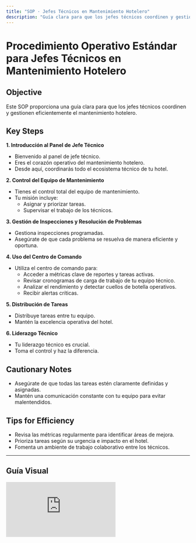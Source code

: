 ```yaml
---
title: "SOP · Jefes Técnicos en Mantenimiento Hotelero"
description: "Guía clara para que los jefes técnicos coordinen y gestionen eficientemente el mantenimiento hotelero."
---
```


# Procedimiento Operativo Estándar para Jefes Técnicos en Mantenimiento Hotelero

## Objective

Este SOP proporciona una guía clara para que los jefes técnicos coordinen y gestionen eficientemente el mantenimiento hotelero.

## Key Steps

**1. Introducción al Panel de Jefe Técnico**

- Bienvenido al panel de jefe técnico.
- Eres el corazón operativo del mantenimiento hotelero.
- Desde aquí, coordinarás todo el ecosistema técnico de tu hotel.

**2. Control del Equipo de Mantenimiento**

- Tienes el control total del equipo de mantenimiento.
- Tu misión incluye:
  - Asignar y priorizar tareas.
  - Supervisar el trabajo de los técnicos.

**3. Gestión de Inspecciones y Resolución de Problemas**

- Gestiona inspecciones programadas.
- Asegúrate de que cada problema se resuelva de manera eficiente y oportuna.

**4. Uso del Centro de Comando**

- Utiliza el centro de comando para:
  - Acceder a métricas clave de reportes y tareas activas.
  - Revisar cronogramas de carga de trabajo de tu equipo técnico.
  - Analizar el rendimiento y detectar cuellos de botella operativos.
  - Recibir alertas críticas.

**5. Distribución de Tareas**

- Distribuye tareas entre tu equipo.
- Mantén la excelencia operativa del hotel.

**6. Liderazgo Técnico**

- Tu liderazgo técnico es crucial.
- Toma el control y haz la diferencia.

## Cautionary Notes

- Asegúrate de que todas las tareas estén claramente definidas y asignadas.
- Mantén una comunicación constante con tu equipo para evitar malentendidos.

## Tips for Efficiency

- Revisa las métricas regularmente para identificar áreas de mejora.
- Prioriza tareas según su urgencia e impacto en el hotel.
- Fomenta un ambiente de trabajo colaborativo entre los técnicos.

---

## Guía Visual

<iframe
  className="w-full aspect-video rounded-xl"
  src="https://loom.com/embed/c3c4b0030e2840dcbfdd95adb1f93bd1"
  title="Panel de Jefe Técnico en NEIO"
  frameBorder="0"
  allow="accelerometer; autoplay; clipboard-write; encrypted-media; gyroscope; picture-in-picture"
  allowFullScreen
  loading="lazy"
/>
